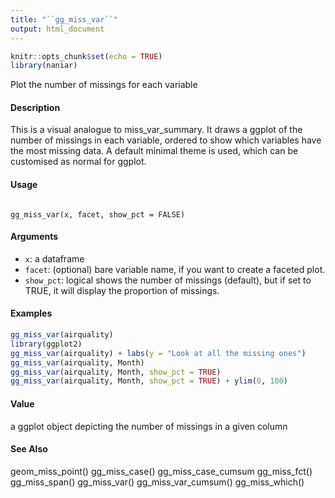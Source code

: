 ---
title: "``gg_miss_var``"
output: html_document
---

```{r setup, include=FALSE}
knitr::opts_chunk$set(echo = TRUE)
library(naniar)
```
Plot the number of missings for each variable

####  Description 

This is a visual analogue to miss_var_summary. It draws a ggplot of the number of missings in each
variable, ordered to show which variables have the most missing data. A default minimal theme is
used, which can be customised as normal for ggplot.

####  Usage 
<pre><code>
gg_miss_var(x, facet, show_pct = FALSE)
</code></pre>
#### Arguments 

* ``x``: a dataframe
* ``facet``: (optional) bare variable name, if you want to create a faceted plot.
* ``show_pct``: logical shows the number of missings (default), but if set to TRUE, it will display the proportion of missings.



#### Examples 
```{r}

gg_miss_var(airquality)
library(ggplot2)
gg_miss_var(airquality) + labs(y = "Look at all the missing ones")
gg_miss_var(airquality, Month)
gg_miss_var(airquality, Month, show_pct = TRUE)
gg_miss_var(airquality, Month, show_pct = TRUE) + ylim(0, 100)
```

#### Value 

a ggplot object depicting the number of missings in a given column

#### See Also 

geom_miss_point() gg_miss_case() gg_miss_case_cumsum gg_miss_fct() gg_miss_span()
gg_miss_var() gg_miss_var_cumsum() gg_miss_which()